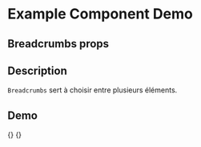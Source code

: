 
<Meta title="Example/Breadcrumbs" component={Breadcrumbs} />

# Example Component Demo

## Breadcrumbs props
<Props of={Breadcrumbs} />

## Description

`Breadcrumbs` sert à choisir entre plusieurs éléments.

## Demo

<Canvas>
  <Story name="Default Breadcrumbs">
    {<Breadcrumbs/>}
  </Story>
    <Story name="Breadcrumbs Icons">
    {<BreadcrumbIcons/>}
  </Story>
</Canvas>
